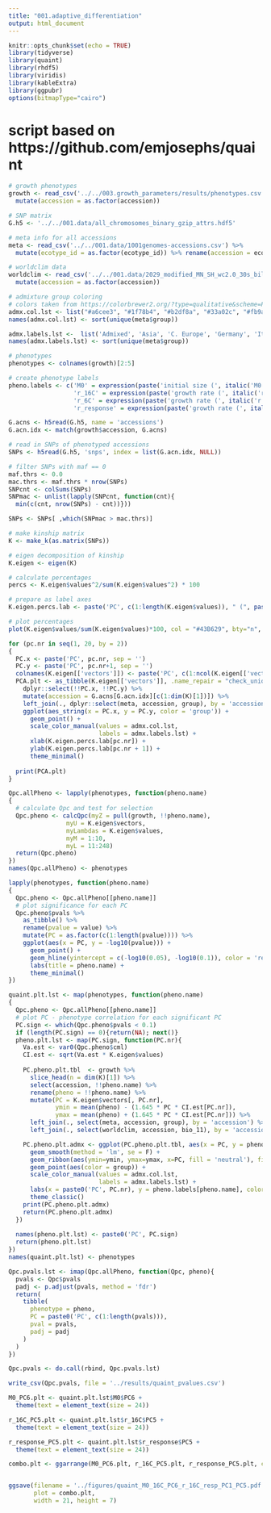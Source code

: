 ```yaml
---
title: "001.adaptive_differentiation"
output: html_document
---
```


```r
knitr::opts_chunk$set(echo = TRUE)
library(tidyverse)
library(quaint)
library(rhdf5)
library(viridis)
library(kableExtra)
library(ggpubr)
options(bitmapType="cairo")
```

# script based on https://github.com/emjosephs/quaint

```r
# growth phenotypes
growth <- read_csv('../../003.growth_parameters/results/phenotypes.csv') %>%
  mutate(accession = as.factor(accession))

# SNP matrix
G.h5 <- '../../001.data/all_chromosomes_binary_gzip_attrs.hdf5'

# meta info for all accessions
meta <- read_csv('../../001.data/1001genomes-accessions.csv') %>%
  mutate(ecotype_id = as.factor(ecotype_id)) %>% rename(accession = ecotype_id)

# worldclim data
worldclim <- read_csv('../../001.data/2029_modified_MN_SH_wc2.0_30s_bilinear.csv') %>%
  mutate(accession = as.factor(accession))

# admixture group coloring
# colors taken from https://colorbrewer2.org/?type=qualitative&scheme=Paired&n=10
admx.col.lst <- list("#a6cee3", "#1f78b4", "#b2df8a", "#33a02c", "#fb9a99", "#e31a1c", "#fdbf6f", "#ff7f00", "#cab2d6", "#6a3d9a")
names(admx.col.lst) <- sort(unique(meta$group))

admx.labels.lst <-  list('Admixed', 'Asia', 'C. Europe', 'Germany', 'Italy/Balkan/Caucasus', 'N. Sweden', 'Relict', 'S. Sweden', 'Spain', 'W. Europe')
names(admx.labels.lst) <- sort(unique(meta$group))

# phenotypes
phenotypes <- colnames(growth)[2:5]
```

```r
# create phenotype labels
pheno.labels <- c('M0' = expression(paste('initial size (', italic('M0'), ')')),
                  'r_16C' = expression(paste('growth rate (', italic('r'), ') 16ºC')),
                  'r_6C' = expression(paste('growth rate (', italic('r'), ') 6ºC')),
                  'r_response' = expression(paste('growth rate (', italic('r'), ') temp. response')))
```


```r
G.acns <- h5read(G.h5, name = 'accessions')
G.acn.idx <- match(growth$accession, G.acns)

# read in SNPs of phenotyped accessions
SNPs <- h5read(G.h5, 'snps', index = list(G.acn.idx, NULL))

# filter SNPs with maf == 0
maf.thrs <- 0.0
mac.thrs <- maf.thrs * nrow(SNPs)
SNPcnt <- colSums(SNPs)
SNPmac <- unlist(lapply(SNPcnt, function(cnt){
  min(c(cnt, nrow(SNPs) - cnt))}))

SNPs <- SNPs[ ,which(SNPmac > mac.thrs)]
```

```r
# make kinship matrix
K <- make_k(as.matrix(SNPs))
```

```r
# eigen decomposition of kinship
K.eigen <- eigen(K)

# calculate percentages
percs <- K.eigen$values^2/sum(K.eigen$values^2) * 100

# prepare as label axes
K.eigen.percs.lab <- paste('PC', c(1:length(K.eigen$values)), " (", paste(round(percs, 2), '%', sep = ''), ")", sep = '')

# plot percentages
plot(K.eigen$values/sum(K.eigen$values)*100, col = "#43B629", bty="n", ylab = "% variation explained by each PC", xlab = "PC")

for (pc.nr in seq(1, 20, by = 2))
{
  PC.x <- paste('PC', pc.nr, sep = '')
  PC.y <- paste('PC', pc.nr+1, sep = '')
  colnames(K.eigen[['vectors']]) <- paste('PC', c(1:ncol(K.eigen[['vectors']])), sep = '')
  PCA.plt <- as_tibble(K.eigen[['vectors']], .name_repair = "check_unique") %>%
    dplyr::select(!!PC.x, !!PC.y) %>%
    mutate(accession = G.acns[G.acn.idx][c(1:dim(K)[1])]) %>%
    left_join(., dplyr::select(meta, accession, group), by = 'accession') %>%
    ggplot(aes_string(x = PC.x, y = PC.y, color = 'group')) +
      geom_point() +
      scale_color_manual(values = admx.col.lst,
                         labels = admx.labels.lst) +
      xlab(K.eigen.percs.lab[pc.nr]) +
      ylab(K.eigen.percs.lab[pc.nr + 1]) +
      theme_minimal()
  
  print(PCA.plt)
}
```

```r
Qpc.allPheno <- lapply(phenotypes, function(pheno.name)
{
  # calculate Qpc and test for selection
  Qpc.pheno <- calcQpc(myZ = pull(growth, !!pheno.name),
                myU = K.eigen$vectors, 
                myLambdas = K.eigen$values,
                myM = 1:10,
                myL = 11:248)
  return(Qpc.pheno)
})
names(Qpc.allPheno) <- phenotypes
```

```r
lapply(phenotypes, function(pheno.name)
{
  Qpc.pheno <- Qpc.allPheno[[pheno.name]]
  # plot significance for each PC
  Qpc.pheno$pvals %>%
    as_tibble() %>%
    rename(pvalue = value) %>%
    mutate(PC = as.factor(c(1:length(pvalue)))) %>%
    ggplot(aes(x = PC, y = -log10(pvalue))) +
      geom_point() +
      geom_hline(yintercept = c(-log10(0.05), -log10(0.1)), color = 'red', linetype = c(1,2)) +
      labs(title = pheno.name) +
      theme_minimal()
})
```

```r
quaint.plt.lst <- map(phenotypes, function(pheno.name)
{
  Qpc.pheno <- Qpc.allPheno[[pheno.name]]
  # plot PC - phenotype correlation for each significant PC
  PC.sign <- which(Qpc.pheno$pvals < 0.1)
  if (length(PC.sign) == 0){return(NA); next()}
  pheno.plt.lst <- map(PC.sign, function(PC.nr){
    Va.est <- var0(Qpc.pheno$cml)
    CI.est <- sqrt(Va.est * K.eigen$values)
    
    PC.pheno.plt.tbl  <- growth %>%
      slice_head(n = dim(K)[1]) %>%
      select(accession, !!pheno.name) %>%
      rename(pheno = !!pheno.name) %>%
      mutate(PC = K.eigen$vectors[, PC.nr],
             ymin = mean(pheno) - (1.645 * PC * CI.est[PC.nr]),
             ymax = mean(pheno) + (1.645 * PC * CI.est[PC.nr])) %>%
      left_join(., select(meta, accession, group), by = 'accession') %>%
      left_join(., select(worldclim, accession, bio_11), by = 'accession')

    PC.pheno.plt.admx <- ggplot(PC.pheno.plt.tbl, aes(x = PC, y = pheno)) +
      geom_smooth(method = 'lm', se = F) +
      geom_ribbon(aes(ymin=ymin, ymax=ymax, x=PC, fill = 'neutral'), fill = 'grey', alpha = 0.3) +
      geom_point(aes(color = group)) +
      scale_color_manual(values = admx.col.lst,
                         labels = admx.labels.lst) +
      labs(x = paste0('PC', PC.nr), y = pheno.labels[pheno.name], color = 'subpopulation') +
      theme_classic()
    print(PC.pheno.plt.admx)
    return(PC.pheno.plt.admx)
  })
  
  names(pheno.plt.lst) <- paste0('PC', PC.sign)
  return(pheno.plt.lst)
})
names(quaint.plt.lst) <- phenotypes
```

```r
Qpc.pvals.lst <- imap(Qpc.allPheno, function(Qpc, pheno){
  pvals <- Qpc$pvals
  padj <- p.adjust(pvals, method = 'fdr')
  return(
    tibble(
      phenotype = pheno,
      PC = paste0('PC', c(1:length(pvals))),
      pval = pvals,
      padj = padj
    )
  )
})

Qpc.pvals <- do.call(rbind, Qpc.pvals.lst)

write_csv(Qpc.pvals, file = '../results/quaint_pvalues.csv')
```


```r
M0_PC6.plt <- quaint.plt.lst$M0$PC6 +
  theme(text = element_text(size = 24))

r_16C_PC5.plt <- quaint.plt.lst$r_16C$PC5 +
  theme(text = element_text(size = 24))

r_response_PC5.plt <- quaint.plt.lst$r_response$PC5 +
  theme(text = element_text(size = 24))

combo.plt <- ggarrange(M0_PC6.plt, r_16C_PC5.plt, r_response_PC5.plt, common.legend = T, legend = 'bottom', ncol = 3, labels = 'AUTO', font.label = list(size = 24))


ggsave(filename = '../figures/quaint_M0_16C_PC6_r_16C_resp_PC1_PC5.pdf',
       plot = combo.plt,
       width = 21, height = 7)
```
